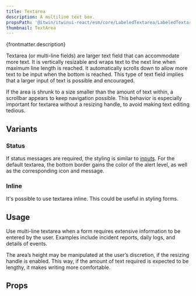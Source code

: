 ```yaml
---
title: Textarea
description: A multiline text box.
propsPath: '@itwin/itwinui-react/esm/core/LabeledTextarea/LabeledTextarea.d.ts'
thumbnail: TextArea
---
```


<p>{frontmatter.description}</p>

Textarea (or multi-line fields) are larger text field that can accommodate more text. It is vertically resizable and wraps text to the next line when maximum line length is reached. It automatically scrolls down to allow more text to be input when the bottom is reached. This type of text field implies that a larger input of text is possible and encouraged.

<LiveExample src='Textarea.main.tsx' truncate={false}>
  <AllExamples.TextareaMainExample client:load />
</LiveExample>

If the area is shrunk to a size smaller than the amount of text within, a scrollbar appears to keep navigation possible. This behavior is especially important for textarea without a resizing handle, to avoid making text editing tedious.

<LiveExample src='Textarea.scroll.tsx'>
  <AllExamples.TextareaScrollExample client:load />
</LiveExample>

## Variants

### Status

If status messages are required, the styling is similar to [inputs](input). For the default textarea, the bottom border gains the color of the alert level, as well as the corresponding icon and message.

<LiveExample src='Textarea.status.tsx'>
  <AllExamples.TextareaStatusExample client:load />
</LiveExample>

### Inline

It's possible to use textarea inline. This could be useful in styling forms.

<LiveExample src='Textarea.inline.tsx'>
  <AllExamples.TextareaInlineExample client:load />
</LiveExample>

## Usage

Use multi-line textarea when a form requires extensive information to be entered by the user. Examples include incident reports, daily logs, and details of events.

The area’s height may be manipulated at the user’s discretion, if the resizing handle is enabled. This way, if the amount of text required is expected to be lengthy, it makes writing more comfortable.

## Props

<PropsTable path={frontmatter.propsPath} />
